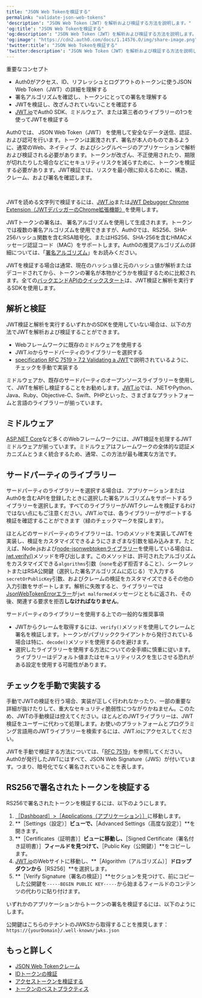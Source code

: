 ```yaml
---
title: "JSON Web Tokenを検証する"
permalink: "validate-json-web-tokens"
'description': "JSON Web Token（JWT）を解析および検証する方法を説明します。"
'og:title': "JSON Web Tokenを検証する"
'og:description': "JSON Web Token（JWT）を解析および検証する方法を説明します。"
'og:image': "https://cdn2.auth0.com/docs/1.14576.0/img/share-image.png"
'twitter:title': "JSON Web Tokenを検証する"
'twitter:description': "JSON Web Token（JWT）を解析および検証する方法を説明します。"
---
```


<Card title="Overview">

重要なコンセプト

* Auth0がアクセス、ID、リフレッシュとログアウトのトークンに使うJSON Web Token（JWT）の詳細を理解する
* 署名アルゴリズムを確認し、トークンにとっての署名を理解する
* JWTを検証し、改ざんされていないことを確認する
* [JWT.io](https://jwt.io/?_gl=1*arqbp6*rollup_ga*MTI5MzkwNDYxOC4xNjQ0MjUyMTYx*rollup_ga_F1G3E656YZ*MTY1MDA0NDA3Ni4xMjkuMS4xNjUwMDQ0MDg1LjUx&_ga=2.167965921.1971874740.1649687281-1293904618.1644252161#libraries-io)でAuth0 SDK、ミドルウェア、または第三者のライブラリーの1つを使ってJWTを検証する

</Card>

Auth0では、 <Tooltip data-tooltip-id="react-containers-DefinitionTooltip-0" href="/ja-jp/glossary?term=json-web-token" tip="JSON Web Token（JWT）: 二者間のクレームを安全に表現するために使用される標準IDトークン形式（および多くの場合、アクセストークン形式）。" cta="用語集の表示">JSON Web Token（JWT）</Tooltip> を使用して安全なデータ送信、認証、および認可を行います。トークンは漏洩されず、署名が本人のものであるように、通常のWeb、ネイティブ、およびシングルページのアプリケーションで解析および検証される必要があります。トークンが改ざん、不正使用されたり、期限が切れたりした場合などにセキュリティリスクを減らすために、トークンを検証する必要があります。<Tooltip data-tooltip-id="react-containers-DefinitionTooltip-3" href="/ja-jp/glossary?term=json-web-token" tip="JSON Web Token（JWT）: 二者間のクレームを安全に表現するために使用される標準IDトークン形式（および多くの場合、アクセストークン形式）。" cta="用語集の表示">JWT</Tooltip>検証では、リスクを最小限に抑えるために、構造、クレーム、および署名を確認します。

﻿

<Note>

JWTを読める文字列で検証するには、[JWT.io](https://jwt.io/)または[JWT Debugger Chrome Extension（JWTデバッガーのChrome拡張機能）](https://chrome.google.com/webstore/detail/jwt-debugger/ppmmlchacdbknfphdeafcbmklcghghmd?hl=en)を使用します。

</Note>

JWTトークンの署名は、 <Tooltip data-tooltip-id="react-containers-DefinitionTooltip-2" href="/ja-jp/glossary?term=signing-algorithm" tip="署名アルゴリズム: トークンが改ざんされないように、トークンにデジタル署名するためのアルゴリズム。" cta="用語集の表示">署名アルゴリズム</Tooltip>を使用して生成されます。トークンでは複数の署名アルゴリズムを使用できますが、Auth0では、RS256、SHA-256ハッシュ関数を含むRSA暗号化、またはHS256、SHA-256を含むHMACメッセージ認証コード（MAC）をサポートします。Auth0の推奨アルゴリズムの詳細については、「[署名アルゴリズム](/ja-jp/get-started/applications/signing-algorithms)」をお読みください。

JWTを検証する場合は通常、現在のハッシュ値と元のハッシュ値が解析またはデコードされてから、トークンの署名が本物かどうかを検証するために比較されます。全ての[バックエンドAPIのクイックスタート](/quickstart/backend)は、JWT検証と解析を実行するSDKを使用します。

## 解析と検証

JWT検証と解析を実行するいずれかのSDKを使用していない場合は、以下の方法でJWTを解析および検証することができます。

* Webフレームワークに既存のミドルウェアを使用する
* JWT.ioからサードパーティのライブラリーを選択する
* [specification RFC 7519 > 7.2 Validating a JWT](https://tools.ietf.org/html/rfc7519#section-7.2)で説明されているように、チェックを手動で実装する

ミドルウェアか、既存のサードパーティのオープンソースライブラリーを使用して、JWTを解析し検証することをお勧めします。[JWT.io](https://jwt.io/#libraries-io)では、.NETやPython、Java、Ruby、Objective-C、Swift、PHPといった、さまざまなプラットフォームと言語のライブラリーが揃っています。

## ミドルウェア

[ASP.NET Core](/quickstart/backend/aspnet-core-webapi)など多くのWebフレームワークには、JWT検証を処理するJWTミドルウェアが揃っています。ミドルウェアはフレームワークの全体的な認証メカニズムとうまく統合するため、通常、この方法が最も確実な方法です。

## サードパーティのライブラリー

サードパーティのライブラリーを選択する場合は、アプリケーションまたはAuth0を含むAPIを登録したときに選択した署名アルゴリズムをサポートするライブラリーを選択します。すべてのライブラリーがJWTクレームを検証するわけではない点にもご注意ください。JWT.ioでは、各ライブラリーがサポートする検証を確認することができます（緑のチェックマークを探します）。

ほとんどのサードパーティのライブラリーは、1つのメソッドを実装してJWTを実装し、検証をカスタマイズできるようにさまざまな引数を組み込みます。たとえば、Node.jsおよび[node-jsonwebtokenライブラリー](https://github.com/auth0/node-jsonwebtoken)を使用している場合は、[jwt.verify()](https://github.com/auth0/node-jsonwebtoken#jwtverifytoken-secretorpublickey-options-callback)メソッドを呼び出します。このメソッドは、許可されたアルゴリズムをカスタマイズできる`algorithms`引数（`none`を必ず拒否すること）、シークレットまたはRSA公開鍵（選択した署名アルゴリズムに応じる）で入力する`secretOrPublicKey`引数、およびクレームの検証をカスタマイズできるその他の入力引数をサポートします。解析に失敗すると、ライブラリーでは[JsonWebTokenErrorエラー](https://github.com/auth0/node-jsonwebtoken#jsonwebtokenerror)が`jwt malformed`メッセージとともに返され、その後、関連する要求を拒否**しなければなりません**。

サードパーティのライブラリーを使用する上での一般的な推奨事項

* JWTからクレームを取得するには、`verify()`メソッドを使用してクレームと署名を検証します。トークンがパブリッククライアントから発行されている場合は特に、`decode()`メソッドを使用するのを避けます。
* 選択したライブラリーを使用する方法についての全手順に慎重に従います。ライブラリーはデフォルト値またはセキュリティリスクを生じさせる恐れがある設定を使用する可能性があります。

## チェックを手動で実装する

手動でJWTの検証を行う場合、実装が正しく行われなかったり、一部の重要な詳細が抜けたりして、重大なセキュリティ脆弱性につながりかねません。このため、JWTの手動検証は控えてください。ほとんどのJWTライブラリーは、JWT検証をユーザーに代わって処理します。お使いのプラットフォームとプログラミング言語用のJWTライブラリーを検索するには、JWT.ioにアクセスしてください。

JWTを手動で検証する方法については、「[RFC 7519](https://tools.ietf.org/html/rfc7519#section-7.2)」を参照してください。Auth0が発行したJWTにはすべて、JSON Web Signature（JWS）が付いています。つまり、暗号化でなく署名されていることを表します。

## RS256で署名されたトークンを検証する

RS256で署名されたトークンを検証するには、以下のようにします。

1. [［Dashboard］>［Applications（アプリケーション）］](https://manage.auth0.com/#/applications)に移動します。
2. **［Settings（設定）］**ビューで、**［Advanced Settings（高度な設定）］**を開きます。
3. **［Certificates（証明書）］**ビューに移動し、**［Signed Certificate（署名付き証明書）］**フィールドを見つけて、**［Public Key（公開鍵）］**をコピーします。
4. [JWT.io](https://jwt.io/)のWebサイトに移動し、**［Algorithm（アルゴリズム）］**ドロップダウンから**［RS256］**を選択します。
5. **［Verify Signature（署名の検証）］**セクションを見つけて、前にコピーした公開鍵を`-----BEGIN PUBLIC KEY-----`から始まるフィールドのコンテンツの代わりに貼り付けます。

いずれかのアプリケーションからトークンの署名を検証するには、以下のようにします。

公開鍵はこちらのテナントのJWKSから取得することを推奨します：
`https://{yourDomain}/.well-known/jwks.json`

## もっと詳しく

* [JSON Web Tokenクレーム](/ja-jp/secure/tokens/json-web-tokens/json-web-token-claims)
* [IDトークンの検証](/ja-jp/secure/tokens/id-tokens/validate-id-tokens)
* [アクセストークンを検証する](/ja-jp/secure/tokens/access-tokens/validate-access-tokens)
* [トークンのベストプラクティス](/ja-jp/secure/tokens/token-best-practices)